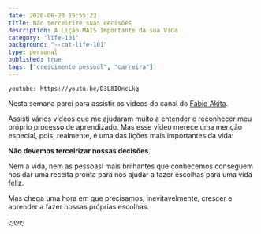 ```yaml
---
date: 2020-06-20 15:55:23
title: Não terceirize suas decisões
description: A Lição MAIS Importante da sua Vida 
category: 'life-101'
background: "--cat-life-101"
type: personal
published: true
tags: ["crescimento pessoal", "carreira"]
---
```


`youtube: https://youtu.be/D3L8IOncLkg`

Nesta semana parei para assistir os videos do canal do [Fabio Akita](https://www.youtube.com/channel/UCib793mnUOhWymCh2VJKplQ).

Assisti vários vídeos que me ajudaram muito a entender e reconhecer meu próprio processo de aprendizado. Mas esse vídeo merece uma menção especial, pois, realmente, é uma das lições mais importantes da vida: 

**Não devemos terceirizar nossas decisões**. 

Nem a vida, nem as pessoasl mais brilhantes que conhecemos conseguem nos dar uma receita pronta para nos ajudar a fazer escolhas para uma vida feliz. 

Mas chega uma hora em que precisamos, inevitavelmente, crescer e aprender a fazer nossas próprias escolhas. 

ღღღ